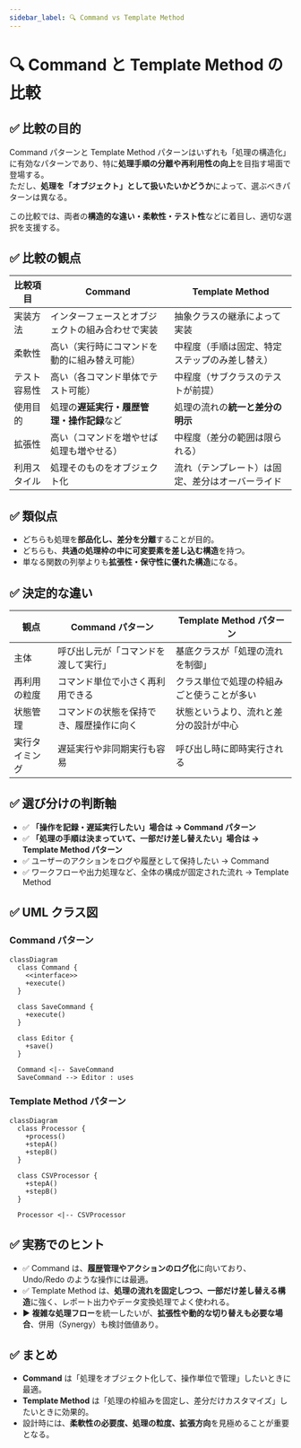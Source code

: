 ```yaml
---
sidebar_label: 🔍 Command vs Template Method
---
```


# 🔍 Command と Template Method の比較

## ✅ 比較の目的

Command パターンと Template Method パターンはいずれも「処理の構造化」に有効なパターンであり、特に**処理手順の分離や再利用性の向上**を目指す場面で登場する。  
ただし、**処理を「オブジェクト」として扱いたいかどうか**によって、選ぶべきパターンは異なる。

この比較では、両者の**構造的な違い・柔軟性・テスト性**などに着目し、適切な選択を支援する。

## ✅ 比較の観点

| 比較項目     | Command                                          | Template Method                                  |
| ------------ | ------------------------------------------------ | ------------------------------------------------ |
| 実装方法     | インターフェースとオブジェクトの組み合わせで実装 | 抽象クラスの継承によって実装                     |
| 柔軟性       | 高い（実行時にコマンドを動的に組み替え可能）     | 中程度（手順は固定、特定ステップのみ差し替え）   |
| テスト容易性 | 高い（各コマンド単体でテスト可能）               | 中程度（サブクラスのテストが前提）               |
| 使用目的     | 処理の**遅延実行・履歴管理・操作記録**など       | 処理の流れの**統一と差分の明示**                 |
| 拡張性       | 高い（コマンドを増やせば処理も増やせる）         | 中程度（差分の範囲は限られる）                   |
| 利用スタイル | 処理そのものをオブジェクト化                     | 流れ（テンプレート）は固定、差分はオーバーライド |

## ✅ 類似点

- どちらも処理を**部品化し、差分を分離**することが目的。
- どちらも、**共通の処理枠の中に可変要素を差し込む構造**を持つ。
- 単なる関数の列挙よりも**拡張性・保守性に優れた構造**になる。

## ✅ 決定的な違い

| 観点           | Command パターン                         | Template Method パターン                   |
| -------------- | ---------------------------------------- | ------------------------------------------ |
| 主体           | 呼び出し元が「コマンドを渡して実行」     | 基底クラスが「処理の流れを制御」           |
| 再利用の粒度   | コマンド単位で小さく再利用できる         | クラス単位で処理の枠組みごと使うことが多い |
| 状態管理       | コマンドの状態を保持でき、履歴操作に向く | 状態というより、流れと差分の設計が中心     |
| 実行タイミング | 遅延実行や非同期実行も容易               | 呼び出し時に即時実行される                 |

## ✅ 選び分けの判断軸

- ✅ **「操作を記録・遅延実行したい」場合は → Command パターン**
- ✅ **「処理の手順は決まっていて、一部だけ差し替えたい」場合は → Template Method パターン**
- ✅ ユーザーのアクションをログや履歴として保持したい → Command
- ✅ ワークフローや出力処理など、全体の構成が固定された流れ → Template Method

## ✅ UML クラス図

### Command パターン

```mermaid
classDiagram
  class Command {
    <<interface>>
    +execute()
  }

  class SaveCommand {
    +execute()
  }

  class Editor {
    +save()
  }

  Command <|-- SaveCommand
  SaveCommand --> Editor : uses
```

### Template Method パターン

```mermaid
classDiagram
  class Processor {
    +process()
    +stepA()
    +stepB()
  }

  class CSVProcessor {
    +stepA()
    +stepB()
  }

  Processor <|-- CSVProcessor
```

## ✅ 実務でのヒント

- ✅ Command は、**履歴管理やアクションのログ化**に向いており、Undo/Redo のような操作には最適。
- ✅ Template Method は、**処理の流れを固定しつつ、一部だけ差し替える構造**に強く、レポート出力やデータ変換処理でよく使われる。
- ▶️ **複雑な処理フロー**を統一したいが、**拡張性や動的な切り替えも必要な場合**、併用（Synergy）も検討価値あり。

## ✅ まとめ

- **Command** は「処理をオブジェクト化して、操作単位で管理」したいときに最適。
- **Template Method** は「処理の枠組みを固定し、差分だけカスタマイズ」したいときに効果的。
- 設計時には、**柔軟性の必要度、処理の粒度、拡張方向**を見極めることが重要となる。
